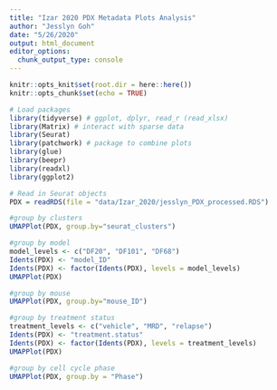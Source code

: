 ```yaml
---
title: "Izar 2020 PDX Metadata Plots Analysis"
author: "Jesslyn Goh"
date: "5/26/2020"
output: html_document
editor_options: 
  chunk_output_type: console
---
```


```r
knitr::opts_knit$set(root.dir = here::here())
knitr::opts_chunk$set(echo = TRUE)
```

```r
# Load packages
library(tidyverse) # ggplot, dplyr, read_r (read_xlsx)
library(Matrix) # interact with sparse data
library(Seurat)
library(patchwork) # package to combine plots
library(glue)
library(beepr)
library(readxl)
library(ggplot2)

# Read in Seurat objects
PDX = readRDS(file = "data/Izar_2020/jesslyn_PDX_processed.RDS")
```

```r
#group by clusters
UMAPPlot(PDX, group.by="seurat_clusters")

#group by model 
model_levels <- c("DF20", "DF101", "DF68")
Idents(PDX) <- "model_ID"
Idents(PDX) <- factor(Idents(PDX), levels = model_levels)
UMAPPlot(PDX)

#group by mouse 
UMAPPlot(PDX, group.by="mouse_ID")

#group by treatment status 
treatment_levels <- c("vehicle", "MRD", "relapse")
Idents(PDX) <- "treatment.status"
Idents(PDX) <- factor(Idents(PDX), levels = treatment_levels)
UMAPPlot(PDX)

#group by cell cycle phase 
UMAPPlot(PDX, group.by = "Phase")
```